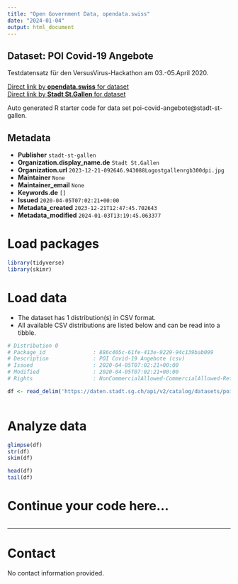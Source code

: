 ```yaml
---
title: "Open Government Data, opendata.swiss"
date: "2024-01-04"
output: html_document
---
```


## Dataset: POI Covid-19 Angebote

Testdatensatz für den VersusVirus-Hackathon am 03.-05.April 2020.

[Direct link by **opendata.swiss** for dataset](https://opendata.swiss/de/dataset/poi-covid-19-angebote)<br>
[Direct link by **Stadt St.Gallen** for dataset](https://daten.stadt.sg.ch/explore/dataset/poi-covid-angebote/)

Auto generated R starter code for data set poi-covid-angebote@stadt-st-gallen.

## Metadata

- **Publisher** `stadt-st-gallen`
- **Organization.display_name.de** `Stadt St.Gallen`
- **Organization.url** `2023-12-21-092646.943088Logostgallenrgb300dpi.jpg`
- **Maintainer** `None`
- **Maintainer_email** `None`
- **Keywords.de** `[]`
- **Issued** `2020-04-05T07:02:21+00:00`
- **Metadata_created** `2023-12-21T12:47:45.702643`
- **Metadata_modified** `2024-01-03T13:19:45.063377`


# Load packages

```r

library(tidyverse)
library(skimr)

```

# Load data

-   The dataset has 1 distribution(s) in CSV format.
-   All available CSV distributions are listed below and can be read into a tibble.

```r

# Distribution 0
# Package_id               : 886c405c-61fe-413e-9229-94c139bab099
# Description              : POI Covid-19 Angebote (csv)
# Issued                   : 2020-04-05T07:02:21+00:00
# Modified                 : 2020-04-05T07:02:21+00:00
# Rights                   : NonCommercialAllowed-CommercialAllowed-ReferenceRequired

df <- read_delim('https://daten.stadt.sg.ch/api/v2/catalog/datasets/poi-covid-angebote/exports/csv')



```

# Analyze data

```r

glimpse(df)
str(df)
skim(df)

head(df)
tail(df)

```

# Continue your code here...

```r

```

------------------------------------------------------------------------

# Contact

No contact information provided.
